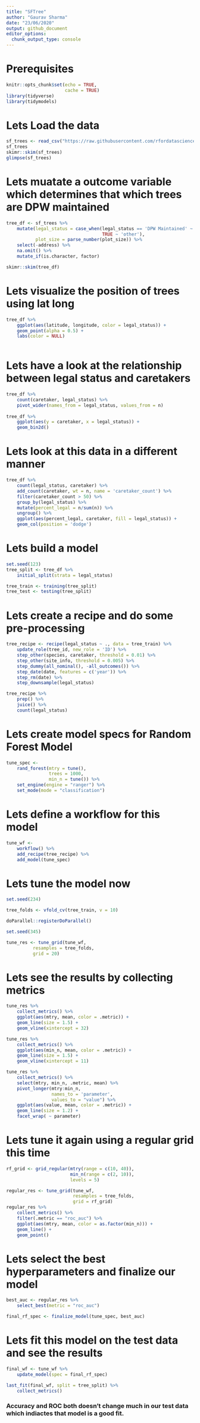 ---
title: "SFTree"
author: "Gaurav Sharma"
date: "23/06/2020"
output: github_document
editor_options: 
  chunk_output_type: console
---

# Prerequisites
```{r setup, include=FALSE}
knitr::opts_chunk$set(echo = TRUE,
                      cache = TRUE)
library(tidyverse)
library(tidymodels)
```

# Lets Load the data
```{r}
sf_trees <- read_csv("https://raw.githubusercontent.com/rfordatascience/tidytuesday/master/data/2020/2020-01-28/sf_trees.csv")
sf_trees
skimr::skim(sf_trees)
glimpse(sf_trees)
```

# Lets muatate a outcome variable which determines that which trees are DPW maintained
```{r}
tree_df <- sf_trees %>% 
    mutate(legal_status = case_when(legal_status == 'DPW Maintained' ~ legal_status,
                                    TRUE ~ 'other'),
           plot_size = parse_number(plot_size)) %>% 
    select(-address) %>% 
    na.omit() %>% 
    mutate_if(is.character, factor)

skimr::skim(tree_df)    
```

# Lets visualize the position of trees using lat long
```{r}
tree_df %>% 
    ggplot(aes(latitude, longitude, color = legal_status)) +
    geom_point(alpha = 0.5) +
    labs(color = NULL)
    
```

# Lets have a look at the relationship between legal status and caretakers
```{r}
tree_df %>%
    count(caretaker, legal_status) %>% 
    pivot_wider(names_from = legal_status, values_from = n)
    
tree_df %>% 
    ggplot(aes(y = caretaker, x = legal_status)) +
    geom_bin2d()
```

# Lets look at this data in a different manner
```{r}
tree_df %>% 
    count(legal_status, caretaker) %>% 
    add_count(caretaker, wt = n, name = 'caretaker_count') %>% 
    filter(caretaker_count > 50) %>% 
    group_by(legal_status) %>% 
    mutate(percent_legal = n/sum(n)) %>% 
    ungroup() %>% 
    ggplot(aes(percent_legal, caretaker, fill = legal_status)) +
    geom_col(position = 'dodge')
```

# Lets build a model
```{r}
set.seed(123)
tree_split <- tree_df %>%
    initial_split(strata = legal_status)

tree_train <- training(tree_split)
tree_test <- testing(tree_split)
```

# Lets create a recipe and do some pre-processing
```{r}

tree_recipe <- recipe(legal_status ~ ., data = tree_train) %>%
    update_role(tree_id, new_role = 'ID') %>%
    step_other(species, caretaker, threshold = 0.01) %>%
    step_other(site_info, threshold = 0.005) %>% 
    step_dummy(all_nominal(), -all_outcomes()) %>% 
    step_date(date, features = c('year')) %>%
    step_rm(date) %>% 
    step_downsample(legal_status)

tree_recipe %>%
    prep() %>%
    juice() %>% 
    count(legal_status)
```

# Lets create model specs for Random Forest Model
```{r}
tune_spec <-
    rand_forest(mtry = tune(),
                trees = 1000,
                min_n = tune()) %>%
    set_engine(engine = "ranger") %>%
    set_mode(mode = "classification")

```

# Lets define a workflow for this model
```{r}
tune_wf <-
    workflow() %>%
    add_recipe(tree_recipe) %>%
    add_model(tune_spec)

```

# Lets tune the model now

```{r eval=FALSE, include=FALSE}
set.seed(234)

tree_folds <- vfold_cv(tree_train, v = 10)

doParallel::registerDoParallel()

set.seed(345)

tune_res <- tune_grid(tune_wf,
          resamples = tree_folds,
          grid = 20)
```

# Lets see the results by collecting metrics

```{r}
tune_res %>%
    collect_metrics() %>%
    ggplot(aes(mtry, mean, color = .metric)) +
    geom_line(size = 1.5) +
    geom_vline(xintercept = 32)

tune_res %>%
    collect_metrics() %>%
    ggplot(aes(min_n, mean, color = .metric)) +
    geom_line(size = 1.5) +
    geom_vline(xintercept = 11)

tune_res %>%
    collect_metrics() %>%
    select(mtry, min_n, .metric, mean) %>%
    pivot_longer(mtry:min_n,
                 names_to = 'parameter',
                 values_to = "value") %>%
    ggplot(aes(value, mean, color = .metric)) +
    geom_line(size = 1.2) +
    facet_wrap( ~ parameter)

```

# Lets tune it again using a regular grid this time
```{r}
rf_grid <- grid_regular(mtry(range = c(10, 40)),
                        min_n(range = c(2, 10)),
                        levels = 5)

regular_res <- tune_grid(tune_wf,
                         resamples = tree_folds,
                         grid = rf_grid)
regular_res %>% 
    collect_metrics() %>% 
    filter(.metric == "roc_auc") %>% 
    ggplot(aes(mtry, mean, color = as.factor(min_n))) +
    geom_line() +
    geom_point()
```

# Lets select the best hyperparameters and finalize our model
```{r Final Model}
best_auc <- regular_res %>%
    select_best(metric = "roc_auc")

final_rf_spec <- finalize_model(tune_spec, best_auc)
```

# Lets fit this model on the test data and see the results
```{r}

final_wf <- tune_wf %>% 
    update_model(spec = final_rf_spec)

last_fit(final_wf, split = tree_split) %>% 
    collect_metrics()
```

### Accuracy and ROC both doesn't change much in our test data which indiactes that model is a good fit.





